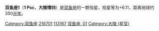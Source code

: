 {{not|双鱼座l}}
{{Starbox begin
| name = 1 Psc
}}
{{Starbox observe
| epoch = [[J2000.0|J2000.0]]
| constell = [[双鱼座|双鱼座]]
| 星官 = [[胃宿|胃宿]] [[:Category:大陵_(星官)|大陵]]
| ra = {{RA| +22| 54| 59.47}}
| dec = {{DEC| 1| 3| 53.61}}
| appmag_v = 6.11
}}
{{Starbox character
| class =  A7III
| b-v =  +0.20
| u-b =  +0.15
| variable = 
}}
{{Starbox astrometry
| radial_v =  12.8
| prop_mo_ra = 18.07
| prop_mo_dec = 4.43
| parallax = 9.24
| p_error = 0.39
| absmag_v = 0.94
}}
{{Starbox catalog
| names =大陵增四，[[SAO星表|SAO]] 127836，[[HD星表|HD]] 216701，[[HR星表|HR]] 8715，[[依巴谷星表|HIP]] 113167
}}
{{Starbox reference |Simbad=1+Psc }}
{{Starbox end}}

'''双鱼座1'''（'''1 Psc'''，'''大陵增四'''）是[[双鱼座|双鱼座]]的一颗恒星，视星等为+6.11，距离地球约350[[光年|光年]]。

{{stars of Pisces}}
{{星官|大陵|8|21}}
[[Category:双鱼座|Category:双鱼座]]
[[Category:HD和HDE天體|216701]]
[[Category:HIP天體|113167]]
[[Category:佛氏天體|双鱼座, 01]]
[[Category:大陵_(星官)|Category:大陵 (星官)]]